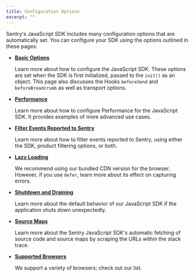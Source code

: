```yaml
---
title: Configuration Options
excerpt: ""
---
```


Sentry's JavaScript SDK includes many configuration options that are automatically set. You can configure your SDK using the options outlined in these pages:

- **[Basic Options](./basics/)**

  Learn more about how to configure the JavaScript SDK. These options are set when the SDK is first initialized, passed to the `init()` as an object. This page also discusses the Hooks `beforeSend` and `beforeBreadcrumb` as well as transport options.
  
- **[Performance](./performance/)**

  Learn more about how to configure Performance for the JavaScript SDK. It provides examples of more advanced use cases.

- **[Filter Events Reported to Sentry](./filter/)**

  Learn more about how to filter events reported to Sentry, using either the SDK, product filtering options, or both.

- **[Lazy Loading](./lazy-load-sentry/)**

  We recommend using our bundled CDN version for the browser. However, if you use `defer`, learn more about its effect on capturing errors.

- **[Shutdown and Draining](./shutdown-drain/)**

  Learn more about the default behavior of our JavaScript SDK if the application shuts down unexpectedly.

- **[Source Maps](./sourcemaps/)**

  Learn more about the Sentry JavaScript SDK's automatic fetching of source code and source maps by scraping the URLs within the stack trace.

- **[Supported Browsers](./supported-browsers/)**

  We support a variety of browsers; check out our list.
